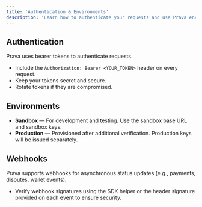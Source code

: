 ```yaml
---
title: 'Authentication & Environments'
description: 'Learn how to authenticate your requests and use Prava environments.'
---
```


## Authentication

Prava uses bearer tokens to authenticate requests.

*   Include the `Authorization: Bearer <YOUR_TOKEN>` header on every request.
*   Keep your tokens secret and secure.
*   Rotate tokens if they are compromised.

## Environments

*   **Sandbox** — For development and testing. Use the sandbox base URL and sandbox keys.
*   **Production** — Provisioned after additional verification. Production keys will be issued separately.

## Webhooks

Prava supports webhooks for asynchronous status updates (e.g., payments, disputes, wallet events).

*   Verify webhook signatures using the SDK helper or the header signature provided on each event to ensure security.
